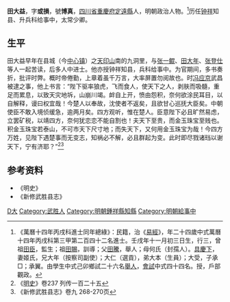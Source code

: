 {{明清人物信息框
| 姓名 = 田大益
| 原名 = 
| 圖片名稱 = 
| 圖片大小 = 
| 圖片說明  = 
| 最高職務 = 太常寺少卿
| 國家 = 大明 
| 爵位 = 
| 籍貫 =[[四川省|四川省]][[重慶府|重慶府]][[定遠縣_(四川省)|定遠縣]]
| 族裔 = 
| 旗籍 = 
| 字號 = 
| 諡號 =
| 出生日期 = 壬戌年十一月初三日
| 出生地點 =
| 逝世日期 = 
| 逝世地點 =
| 墓葬 =
| 配偶 = 姬氏
| 親屬 = 曾祖[[田臣|田臣]]，祖[[田賜|田賜]]，父[[田騰|田騰]]，母何氏（封孺人）
| 出身 =
* 萬曆十四年丙戌科進士
| 經歷 =
| 著作 =  
*
*
*
}}
'''田大益'''{{BD|1563年||1622年||}}，字'''或損'''，號'''博真'''，[[四川省|四川省]][[重慶府|重慶府]][[定遠縣_(四川省)|定遠縣]]人，明朝政治人物。<ref>《萬曆十四年丙戌科進士同年總綠》：民籍，治《[[易經|易經]]》，年二十四歲中式萬曆十四年丙戌科第三甲第二百四十二名進士。壬戌年十一月初三日生，行三，曾祖[[田臣|田臣]]，監生；祖[[田賜|田賜]]，訓導；父[[田騰|田騰]]，舉人；母何氏（封孺人）。[[具慶下|具慶下]]，妻姬氏，兄大年（按察司副使）；大仁（選貢），弟大本（生員）；大受，子承□；承翼。由學生中式己卯鄉試二十六名[[舉人|舉人]]，[[會試|會試]]中式四十四名。授，戶部觀政。</ref>历任[[钟祥|钟祥]]知县、升兵科给事中，太常少卿。

==生平==
田大益早年在县城（今[[中心镇_(武胜县)|中心镇]]）之[[天印山|天印山]]南的九洞里，与[[张一鲲|张一鲲]]、[[田大年|田大年]]、[[张登仕|张登仕]]等人一起苦读，后多人中进士。他亦授钟祥知县，兵科给事中。为官期间，多书奏折，批评时弊。概时帝倦勤，上章着虽千万言，大率屏置勿阅故也。时[[冯应京|冯应京]]武昌被逮之事，他上书言：“陛下驱率狼虎，飞而食人，使天下之人，剥肤而吸髓，重足而累息，以致天灾地坼，山崩川竭。衅自上开，愤由怨积，奈何欲涂民耳目，以自解释，谩曰权宜哉！今楚人以奉故，沈使者不返矣，且欲甘心巡抚大臣矣。中朝使臣不敢入境侦缓急，逾两月矣。四方观听，惟在楚人。臣意陛下必且旷然易虑，立罢矿税，以靖四方，奈何犹恋恋不能自割也！夫天下至贵，而金玉珠宝至贱也。积金玉珠宝若泰山，不可市天下尺寸地；而失天下，又何用金玉珠宝为哉！今四方万姓，见陛下遇楚事而无变志，知祸必不解，必且群起为变。此时即尽戮诸珰以谢天下，宁有济耶？”<ref>《[[明史|明史]]》卷237 列传一百二十五</ref><ref>《新修武胜县志》卷九 268-270页</ref>

== 参考资料 ==
{{reflist}}
{{wikisource|明史/卷237}}
*《明史》
*《新修武胜县志》

{{萬曆十四年丙戌科殿試金榜}}

{{Authority control}}

{{DEFAULTSORT:Tian田}}
[[Category:田姓|D大]]
[[Category:武胜人|Category:武胜人]]
[[Category:明朝鍾祥縣知縣|Category:明朝鍾祥縣知縣]]
[[Category:明朝給事中|Category:明朝給事中]]